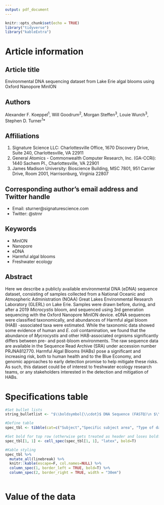 ```yaml
---
output: pdf_document
---
```


```r
knitr::opts_chunk$set(echo = TRUE)
library("tidyverse")
library("kableExtra")
```

# Article information

## Article title

Environmental DNA sequencing dataset from Lake Erie algal blooms using Oxford Nanopore MinION

## Authors

Alexander F. Koeppel^1^, Will Goodrum^2^, Morgan Steffen^3^, Louie Wurch^3^, Stephen D. Turner^1^*

## Affiliations

1. Signature Science LLC: Charlottesville Office, 1670 Discovery Drive, Suite 240, Charlottesville, VA 22911
1. General Atomics - Commonwealth Computer Research, Inc. (GA-CCRi): 1440 Sachem Pl.,  Charlottesville, VA 22901
1. James Madison University: Bioscience Building, MSC 7801, 951 Carrier Drive, Room 2001, Harrisonburg, Virginia 22807

## Corresponding author’s email address and Twitter handle

* Email: sturner@signaturescience.com
* Twitter: @strnr

## Keywords

* MinION
* Nanopore
* eDNA
* Harmful algal blooms
* Freshwater ecology

## Abstract

Here we describe a publicly available environmental DNA (eDNA) sequence dataset, consisting of samples collected from a National Oceanic and Atmospheric Administration (NOAA) Great Lakes Environmental Research Laboratory (GLERL) on Lake Erie. Samples were drawn before, during, and after a 2019 _Microcystis_ bloom, and sequenced using 3rd generation sequencing with the Oxford Nanopore MinION device.  eDNA sequences were classified taxonomically, and abundances of Harmful algal bloom (HAB) -associated taxa were estimated.  While the taxonomic data showed some evidence of human and _E. coli_ contamination, we found that the abundance of _Mycrocystis_ and other HAB-associated orgnisms significantly differs between pre- and post-bloom environments. The raw sequence data are available in the Sequence Read Archive (SRA) under accession number PRJNA812770.  Harmful Algal Blooms (HABs) pose a significant and increasing risk, both to human health and to the Blue Economy, and genomic approaches to early detection promise to help mitigate these risks. As such, this dataset could be of interest to freshwater ecology research teams, or any stakeholders interested in the detection and mitigation of HABs.

# Specifications table


```r

#Set bullet lists
string_bulletlist <- "$\\boldsymbol{\\cdot}$ DNA Sequence (FASTQ)\n $\\boldsymbol{\\cdot}$ Table\n $\\boldsymbol{\\cdot}$ Image"

#Define table
spec_tbl <- tibble(cat=c("Subject","Specific subject area", "Type of data","How the data were acquired","Data format","Description of data collection","Data source location","Data accessibility"), text=c("Environmental Genomics and Metagenomics","Metagenomic analysis of freshwater microbes associated with harmful algal blooms",string_bulletlist,"","","","",""))

#Set bold for top row (otherwise gets treated as header and loses boldface)
spec_tbl[1, 1] <- cell_spec(spec_tbl[1, 1], "latex", bold=T)

#Kable styling
spec_tbl %>% 
  mutate_all(linebreak) %>%
  knitr::kable(escape=F, col.names=NULL) %>%
  column_spec(1, border_left = TRUE, bold=T) %>%
  column_spec(2, border_right = TRUE, width = "30em") 
  
```

# Value of the data
